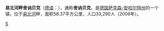 {{Merge|舍内贝克}}
{{Infobox settlement
| name = {{PAGENAME}}
| native_name = {{lang|de|Schönebeck (Elbe)}}
| other_name = 
| image_skyline = File:Schoenebeck Friedrichstrasse.jpg
| imagesize = 250px
| image_caption = 
| image_shield = File:Wappen Schoenebeck.png
| pushpin_map = Germany
| pushpin_label_position = left
| pushpin_map_caption = {{PAGENAME}}在[[德國|德國]]的位置
| settlement_type = 市鎮
| subdivision_type = 國家
| subdivision_name = {{DEU}}
| subdivision_type1 = [[德國行政區劃|州]]
| subdivision_name1 = [[薩克森-安哈爾特州|薩克森-安哈爾特州]]
| subdivision_type2 = [[郡_(德國)|縣]]
| subdivision_name2 = [[薩爾茨蘭縣|薩爾茨蘭縣]]
| leader_title = 市長
| leader_name = 	Bert Knoblauch
| leader_party = [[德國基督教民主聯盟|基民盟]]
| elevation_m = 53
| area_total_km2 = 86.02
| population_as_of = 2017年12月31日
| population_total = 31,038
| population_density_km2 = auto
| timezone =[[歐洲中部時間|CET]]
| utc_offset = +1
| timezone_DST = [[歐洲中部夏令時間|CEST]]
| utc_offset_DST = +2
| coordinates = {{coord|52|1|N|11|45|E|region:DE|display=inline,title}}
| postal_code = 39217, 39218
| area_code = +49 3928, +49 39200
| registration_plate = SLK, ASL, BBG, SBK, SFT
| blank_name = 政府地址
| blank_info = Markt 1
39218 Schönebeck
| website = {{url|www.schoenebeck.de}} }}
'''易北河畔舍讷贝克'''（[[德语|德语]]：'''{{lang|de|{{Audio|De-Schönebeck.ogg|Schönebeck (Elbe)}}}}'''），通称'''舍讷贝克'''，是[[德国|德国]][[萨克森-安哈尔特州|萨克森-安哈尔特州]]的一个镇，位于[[易北河|易北河]]畔，面积58.37平方公里，人口33,290人（2006年）。

{{Authority control}}
{{Germany-geo-stub}}

[[Category:萨克森-安哈尔特州市镇|S]]